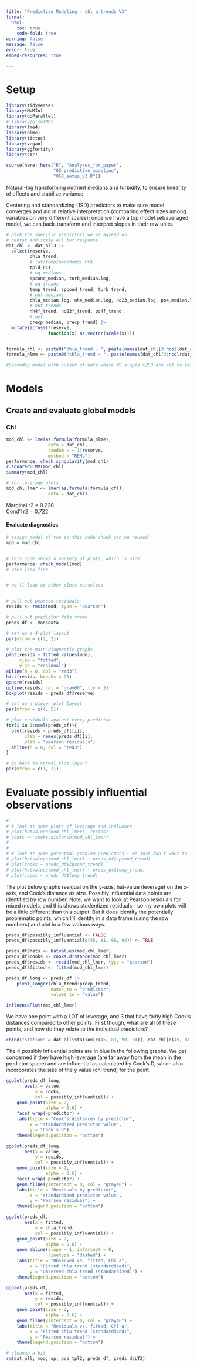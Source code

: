 ```yaml
---
title: "Predictive Modeling - chl a trends V3"
format: 
  html:
    toc: true
    code-fold: true
warning: false
message: false
error: true
embed-resources: true

---
```


# Setup  

```r
library(tidyverse)
library(MuMIn)
library(doParallel)
# library(glmmTMB)
library(lme4)
library(nlme)
library(tictoc)
library(vegan)
library(ggfortify)
library(car)
```

```r
source(here::here("R", "Analyses_for_paper",
                  "05_predictive_modeling",
                  "050_setup_v3.R"))
```


Natural-log transforming nutrient medians and turbidity, to ensure linearity of effects and stabilize variance.  

Centering and standardizing (1SD) predictors to make sure model converges and aid in relative interpretation (comparing effect sizes among variables on very different scales); once we have a top model set/averaged model, we can back-transform and interpret slopes in their raw units.  



```r
# pick the specific predictors we've agreed on
# center and scale all but response 
dat_chl <- dat_all3 |> 
  select(reserve,
         chla_trend,
         # lat/temp/par/domgl PCA
         tpld_PC1,
         # wq medians
         spcond_median, turb_median.log,
         # wq trends
         temp_trend, spcond_trend, turb_trend,
         # nut medians
         chla_median.log, nh4_median.log, no23_median.log, po4_median.log,
         # nut trends
         nh4f_trend, no23f_trend, po4f_trend,
         # met
         precp_median, precp_trend) |> 
  mutate(across(!reserve,
                function(x) as.vector(scale(x))))


formula_chl <- paste0("chla_trend ~ ", paste(names(dat_chl[3:ncol(dat_chl)]), collapse = " + "), " + (1|reserve)")
formula_nlme <- paste0("chla_trend ~ ", paste(names(dat_chl[3:ncol(dat_chl)]), collapse = " + "))

```

```r
#Seconday model with subset of data where NS slopes >2SD are set to zero
```

# Models     

## Create and evaluate global models    

### Chl  

```r
mod_chl <- lme(as.formula(formula_nlme),
                data = dat_chl,
                random = ~ 1|reserve,
                method = "REML")
performance::check_singularity(mod_chl)
r.squaredGLMM(mod_chl)
summary(mod_chl)

# for leverage plots
mod_chl_lmer <- lmer(as.formula(formula_chl),
                data = dat_chl)
```

Marginal r2 = 0.228  
Cond'l r2 = 0.722  


#### Evaluate diagnostics  

```r
# assign model at top so this code chunk can be reused
mod = mod_chl


# this code shows a variety of plots, which is nice
performance::check_model(mod)
# VIFs look fine


# we'll look at other plots ourselves


# pull out pearson residuals
resids <- resid(mod, type = "pearson")

# pull out predictor data frame
preds_df <- mod$data

# set up a 4-plot layout
par(mfrow = c(2, 2))

# plot the main diagnostic graphs
plot(resids ~ fitted.values(mod),
     xlab = "fitted",
     ylab = "residual")
abline(h = 0, col = "red3")
hist(resids, breaks = 20)
qqnorm(resids)
qqline(resids, col = "gray60", lty = 2)
boxplot(resids ~ preds_df$reserve)

# set up a bigger plot layout
par(mfrow = c(4, 5))

# plot residuals against every predictor
for(i in 1:ncol(preds_df)){
  plot(resids ~ preds_df[[i]],
       xlab = names(preds_df)[i],
       ylab = "pearson residuals")
  abline(h = 0, col = "red3")
}

# go back to normal plot layout
par(mfrow = c(1, 1))
```

# Evaluate possibly influential observations  

```r
# 
# # look at some plots of leverage and influence
# plot(hatvalues(mod_chl_lmer), resids)
# cooks <- cooks.distance(mod_chl_lmer)
# 
# 
# # look at some potential problem predictors - we just don't want to see big values at the edges
# plot(hatvalues(mod_chl_lmer) ~ preds_df$spcond_trend)
# plot(cooks ~ preds_df$spcond_trend)
# plot(hatvalues(mod_chl_lmer) ~ preds_df$temp_trend)
# plot(cooks ~ preds_df$temp_trend)
```


The plot below graphs residual on the y-axis, hat-value (leverage) on the x-axis, and Cook's distance as size. Possibly influential data points are identified by row number. Note, we want to look at Pearson residuals for mixed models, and this shows studentized residuals - so my own plots will be a little different than this output. But it does identify the potentially problematic points, which I'll identify in a data frame (using the row numbers) and plot in a few various ways.  

```r
preds_df$possibly_influential <- FALSE
preds_df$possibly_influential[c(45, 81, 90, 94)] <- TRUE

preds_df$hats <- hatvalues(mod_chl_lmer)
preds_df$cooks <- cooks.distance(mod_chl_lmer)
preds_df$resids <- resid(mod_chl_lmer, type = "pearson")
preds_df$fitted <- fitted(mod_chl_lmer)

preds_df_long <- preds_df |> 
    pivot_longer(chla_trend:precp_trend,
                 names_to = "predictor",
                 values_to = "value")
```


```r
influencePlot(mod_chl_lmer)
```

We have one point with a LOT of leverage, and 3 that have fairly high Cook's distances compared to other points.  First though, what are all of these points, and how do they relate to the individual predictors?  

```r
cbind("station" = dat_all$station[c(45, 81, 90, 94)], dat_chl[c(45, 81, 90, 94), c("spcond_trend", "precp_median", "precp_trend", "temp_trend")], "Pearson residual" = preds_df$resids[c(45, 81, 90, 94)])
```

The 4 possibly influential points are in blue in the following graphs. We get concerned if they have high leverage (are far away from the mean in the predictor space) and are influential as calculated by Cook's D, which also incorporates the size of the y value (chl trend) for the point.    

```r
ggplot(preds_df_long,
       aes(x = value,
           y = cooks,
           col = possibly_influential)) +
    geom_point(size = 2, 
               alpha = 0.6) +
    facet_wrap(~predictor) +
    labs(title = "Cook's distances by predictor",
         x = "standardized predictor value",
         y = "Cook's D") +
    theme(legend.position = "bottom")

ggplot(preds_df_long,
       aes(x = value,
           y = resids,
           col = possibly_influential)) +
    geom_point(size = 2, 
               alpha = 0.6) +
    facet_wrap(~predictor) +
    geom_hline(yintercept = 0, col = "gray40") +
    labs(title = "Residuals by predictor",
         x = "standardized predictor value",
         y = "Pearson residual") +
    theme(legend.position = "bottom")

ggplot(preds_df,
       aes(x = fitted,
           y = chla_trend,
           col = possibly_influential)) +
    geom_point(size = 2,
               alpha = 0.6) +
    geom_abline(slope = 1, intercept = 0,
                linetype = "dashed") +
    labs(title = "Observed vs. fitted, Chl a",
         x = "Fitted chla trend (standardized)",
         y = "Observed chla trend (standardized)") +
    theme(legend.position = "bottom")

ggplot(preds_df,
       aes(x = fitted,
           y = resids,
           col = possibly_influential)) +
    geom_point(size = 2,
               alpha = 0.6) +
    geom_hline(yintercept = 0, col = "gray40") +
    labs(title = "Residuals vs. fitted, Chl a",
         x = "Fitted chla trend (standardized)",
         y = "Pearson residual") +
    theme(legend.position = "bottom")
```



```r
# cleanup a bit
rm(dat_all, mod, op, pca_tpl2, preds_df, preds_doLT2)
```

